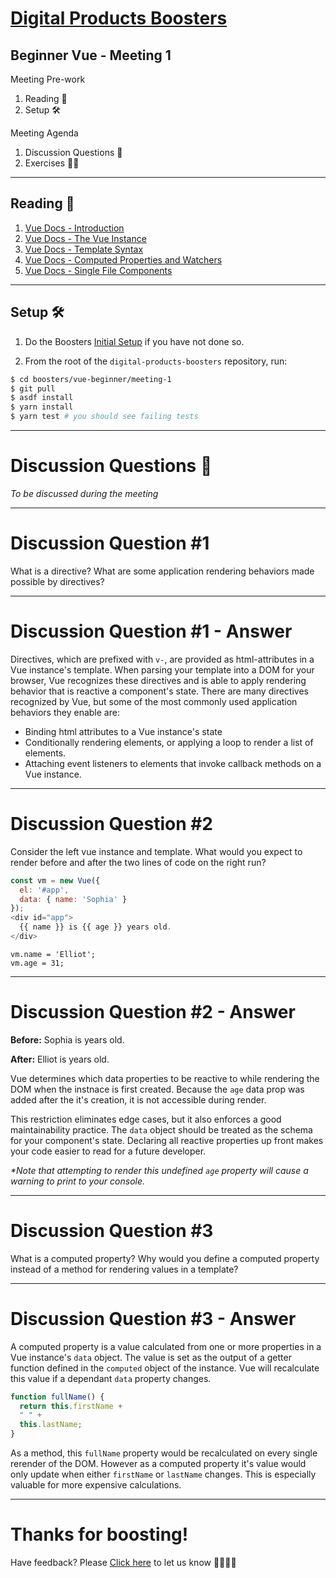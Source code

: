 
# [Digital Products Boosters](https://accenture.github.io/digital-products-boosters)

## Beginner Vue - Meeting 1

<Split>
  <div>
    <div style={{ "text-align": "left" }}>Meeting Pre-work</div>
    <ol>
      <li>
        <Link to="/1">Reading 📕</Link>
      </li>
      <li>
        <Link to="/2">Setup 🛠</Link>
      </li>
    </ol>
  </div>
  <div>
    <div style={{ "text-align": "left" }}>Meeting Agenda</div>
    <ol>
      <li>
        <Link to="/3">Discussion Questions 🤔</Link>
      </li>
      <li>
        <Link to="/11">Exercises 💪🏼</Link>
      </li>
    </ol>
  </div>
</Split>

---

## Reading 📕

1. [Vue Docs - Introduction](https://vuejs.org/v2/guide/index.html)
2. [Vue Docs - The Vue Instance](https://vuejs.org/v2/guide/instance.html)
3. [Vue Docs - Template Syntax](https://vuejs.org/v2/guide/syntax.html)
4. [Vue Docs - Computed Properties and Watchers](https://vuejs.org/v2/guide/computed.html)
5. [Vue Docs - Single File Components](https://vuejs.org/v2/guide/single-file-components.html)

---

## Setup 🛠

1. Do the Boosters [Initial Setup](https://github.com/Accenture/digital-products-boosters#initial-setup) if you have not done so.

2. From the root of the `digital-products-boosters` repository, run:

```bash
$ cd boosters/vue-beginner/meeting-1
$ git pull
$ asdf install
$ yarn install
$ yarn test # you should see failing tests
```

---

# Discussion Questions 🤔

_To be discussed during the meeting_

---

# Discussion Question #1

What is a directive? What are some application rendering behaviors made possible by directives?

<MinuteTimer minutes={5} isDiscussion />

---

# Discussion Question #1 - Answer

Directives, which are prefixed with `v-`, are provided as html-attributes
in a Vue instance's template. When parsing your template into a DOM for your
browser, Vue recognizes these directives and is able to apply rendering behavior
that is reactive a component's state. There are many directives recognized by Vue,
but some of the most commonly used application behaviors they enable are:

- Binding html attributes to a Vue instance's state
- Conditionally rendering elements, or applying a loop to render a list of elements.
- Attaching event listeners to elements that invoke callback methods on a Vue instance.

---

# Discussion Question #2

Consider the left vue instance and template. What would you expect to render
before and after the two lines of code on the right run?

<Split>

<!-- prettier-ignore -->
```javascript
const vm = new Vue({
  el: '#app',
  data: { name: 'Sophia' }
});
<div id="app">
  {{ name }} is {{ age }} years old.
</div>
```

<!-- prettier-ignore -->
```
vm.name = 'Elliot';
vm.age = 31;
```

</Split>

<MinuteTimer minutes={5} isDiscussion />

---

# Discussion Question #2 - Answer

<Split>

**Before:** Sophia is years old.

**After:** Elliot is years old.

</Split>


Vue determines which data properties to be reactive to while rendering
the DOM when the instnace is first created. Because the `age` data prop was added after
the it's creation, it is not accessible during render.

This restriction eliminates edge cases, but it also enforces a good
maintainability practice. The `data` object should be treated as the
schema for your component's state. Declaring all reactive properties
up front makes your code easier to read for a future developer.

_*Note that attempting to render this undefined `age` property will cause
a warning to print to your console._

---

# Discussion Question #3

What is a computed property? Why would you define a computed property
instead of a method for rendering values in a template?

<MinuteTimer minutes={5} isDiscussion />

---

# Discussion Question #3 - Answer

A computed property is a value calculated from one or more properties
in a Vue instance's `data` object. The value is set as the output of a
getter function defined in the `computed` object of the instance. Vue
will recalculate this value if a dependant `data` property changes.

<Split>

<!-- prettier-ignore -->
```javascript
function fullName() {
  return this.firstName +
  " " +
  this.lastName;
}
```

As a method, this `fullName` property would be recalculated on every single
rerender of the DOM. However as a computed property it's value would only update when
either `firstName` or `lastName` changes. This is especially valuable
for more expensive calculations.

</Split>

---

# Thanks for boosting!

Have feedback? Please [Click here](https://github.com/Accenture/digital-products-boosters/issues/new?assignees=&labels=&template=feedback.md&title=%5BFEEDBACK%5D) to let us know 🙇‍♀️🙇‍♂️
